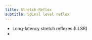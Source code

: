 ```yaml
---
title: Stretch-Reflex
subtitle: Spinal level reflex
---
```




- Long-latency stretch reflexes (LLSR)
- 
